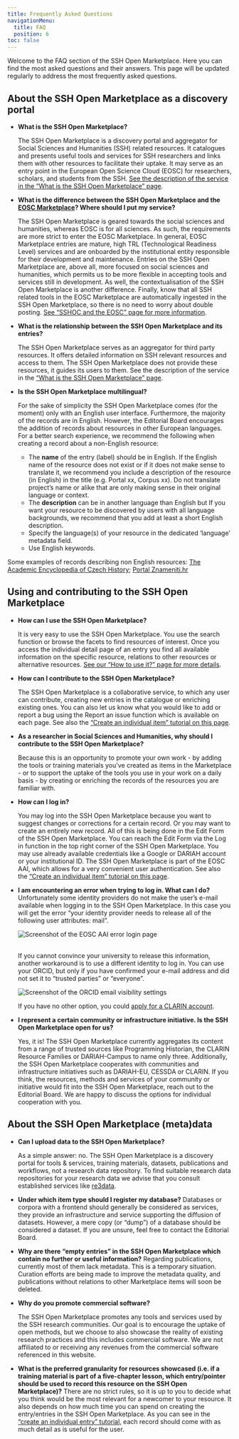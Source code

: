 ```yaml
---
title: Frequently Asked Questions
navigationMenu:
  title: FAQ
  position: 6
toc: false
---
```

Welcome to the FAQ section of the SSH Open Marketplace. Here you can find the most asked questions
and their answers. This page will be updated regularly to address the most frequently asked
questions.

## About the SSH Open Marketplace as a discovery portal

- **What is the SSH Open Marketplace?**

  The SSH Open Marketplace is a discovery portal and aggregator for Social Sciences and Humanities (SSH) related resources. It catalogues and presents useful tools and services for SSH researchers and links them with other resources to facilitate their uptake. It may serve as an entry point in the European Open Science Cloud (EOSC) for researchers, scholars, and students from the SSH. [See the description of the service in the “What is the SSH Open Marketplace” page](/about/service).
- **What is the difference between the SSH Open Marketplace and the [EOSC Marketplace](https://marketplace.eosc-portal.eu/)? Where should I put my service?** 

  The SSH Open Marketplace is geared towards the social sciences and humanities, whereas EOSC is for all sciences. As such, the requirements are more strict to enter the EOSC Marketplace. In general, EOSC Marketplace entries are mature, high TRL (Technological Readiness Level) services and are onboarded by the institutional entity responsible for their development and maintenance. Entries on the SSH Open Marketplace are, above all, more focused on social sciences and humanities, which permits us to be more flexible in accepting tools and services still in development. As well, the contextualisation of the SSH Open Marketplace is another difference. Finally, know that all SSH related tools in the EOSC Marketplace are automatically ingested in the SSH Open Marketplace, so there is no need to worry about double posting. [See “SSHOC and the EOSC” page for more information](/about/sshoc-eosc).
- **What is the relationship between the SSH Open Marketplace and its entries?**

  The SSH Open Marketplace serves as an aggregator for third party resources. It offers detailed information on SSH relevant resources and access to them. The SSH Open Marketplace does not provide these resources, it guides its users to them. See the description of the service in the [“What is the SSH Open Marketplace” page](/about/service).
- **Is the SSH Open Marketplace multilingual?**

  For the sake of simplicity the SSH Open Marketplace comes (for the moment) only with an English user interface. Furthermore, the majority of the records are in English. However, the Editorial Board  encourages the addition of records about resources in other European languages. For a better search experience, we recommend the following when creating a record about a non-English resource:

  - The **name** of the entry (label) should be in English. If the English name of the resource does not exist or if it does not make sense to translate it, we recommend you include a description of the resource (in English) in the title (e.g. Portal xx, Corpus xx). Do not translate project’s name or alike that are only making sense in their original language or context.
  - The **description** can be in another language than English but If you want your resource to be discovered by users with all language backgrounds, we recommend that you add at least a short English description.
  - Specify the language(s) of your resource in the dedicated ‘language’ metadata field.
  - Use English keywords.

Some examples of records describing non English resources: [The Academic Encyclopedia of Czech History](/tool-or-service/foCkv4); [Portal Znameniti.hr](/tool-or-service/2tO2SM) 

## Using and contributing to the SSH Open Marketplace

- **How can I use the SSH Open Marketplace?**

  It is very easy to use the SSH Open Marketplace. You use the search function or browse the facets to find resources of interest. Once you access the individual detail page of an entry you find all available information on the specific resource, relations to other resources or alternative resources. [See our “How to use it?” page for more details](/about/service).
- **How can I contribute to the SSH Open Marketplace?**

  The SSH Open Marketplace is a collaborative service, to which any user can contribute, creating
  new entries in the catalogue or enriching existing ones. You can also let us know what you would
  like to add or report a bug using the Report an issue function which is available on each page.
  See also the [“Create an individual item” tutorial on this page](/contribute/create-an-individual-item).
- **As a researcher in Social Sciences and Humanities, why should I contribute to the SSH Open
  Marketplace?**

  Because this is an opportunity to promote your own work - by adding the tools or training
  materials you've created as items in the Marketplace - or to support the uptake of the tools you
  use in your work on a daily basis - by creating or enriching the records of the resources you are
  familiar with.
- **How can I log in?**

  You may log into the SSH Open Marketplace because you want to suggest changes or corrections for a certain record. Or you may want to create an entirely new record. All of this is being done in the Edit Form of the SSH Open Marketplace. You can reach the Edit Form via the Log in function in the top right corner of the SSH Open Marketplace. You may use already available credentials like a Google or DARIAH account or your institutional ID. The SSH Open Marketplace is part of the EOSC AAI, which allows for a very convenient user authentication. See also the [“Create an individual item” tutorial on this page](/contribute/create-an-individual-item).
- **I am encountering an error when trying to log in. What can I do?**
  Unfortunately some identity providers do not make the user’s e-mail available when logging in to the SSH Open Marketplace. In this case you will get the error “your identity provider needs to release all of the following user attributes: mail”. 

  ![Screenshot of the EOSC AAI error login page](/assets/cms/images/eosc_aai_login_error.png "Screenshot of the EOSC AAI error login page")

  \
  If you cannot convince your university to release this information, another workaround is to use a different identity to log in. You can use your ORCID, but only if you have confirmed your e-mail address and did not set it to “trusted parties” or “everyone”.

  ![Screenshot of the ORCID email visibility settings](/assets/cms/images/screenshot-2024-03-12-at-10.18.26.png "Screenshot of the ORCID email visibility settings")

  If you have no other option, you could [apply for a CLARIN account](https://user.clarin.eu/user/register).
- **I represent a certain community or infrastructure initiative. Is the SSH Open Marketplace open for us?**

  Yes, it is! The SSH Open Marketplace currently aggregates its content from a range of trusted sources like Programming Historian, the CLARIN Resource Families or DARIAH-Campus to name only three. Additionally, the SSH Open Marketplace cooperates with communities and infrastructure initiatives such as DARIAH-EU, CESSDA or CLARIN. If you think, the resources, methods and services of your community or initiative would fit into the SSH Open Marketplace, reach out to the Editorial Board. We are happy to discuss the options for individual cooperation with you.

## About the SSH Open Marketplace (meta)data

- **Can I upload data to the SSH Open Marketplace?**

  As a simple answer: no. The SSH Open Marketplace is a discovery portal for tools & services,
  training materials, datasets, publications and workflows, not a research data repository. To find
  suitable research data repositories for your research data we advise that you consult established
  services like [re3data](https://www.re3data.org/).
- **Under which item type should I register my database?** 
  Databases or corpora with a frontend should generally be considered as services, they provide an infrastructure and service supporting the diffusion of datasets. However, a mere copy (or “dump”) of a database should be considered a dataset. If you are unsure, feel free to contact the Editorial Board.
- **Why are there “empty entries” in the SSH Open Marketplace which contain no further or useful information?**
  Regarding publications, currently most of them lack metadata. This is a temporary situation. Curation efforts are being made to improve the metadata quality, and publications without relations to other Marketplace items will soon be deleted. 
- **Why do you promote commercial software?**

  The SSH Open Marketplace promotes any tools and services used by the SSH research communities. Our
  goal is to encourage the uptake of open methods, but we choose to also showcase the reality of
  existing research practices and this includes commercial software. We are not affiliated to or
  receiving any revenues from the commercial software referenced in this website.
- **What is the preferred granularity for resources showcased (i.e. if a training material is part of a five-chapter lesson, which entry/pointer should be used to record this resource on the SSH Open Marketplace)?** 
  There are no strict rules, so it is up to you to decide what you think would be the most relevant for a newcomer to your resource. It also depends on how much time you can spend on creating the entry/entries in the SSH Open Marketplace. As you can see in the [“create an individual entry” tutorial](/contribute/create-an-individual-item), each record should come with as much detail as is useful for the user.
